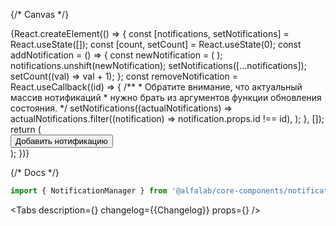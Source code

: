 

<Meta
    title='Components/NotificationManager'
    component={NotificationManager}
    id='NotificationManager'
/>

{/* Canvas */}

<Story name='NotificationManager'>
    {React.createElement(() => {
        const [notifications, setNotifications] = React.useState([]);
        const [count, setCount] = React.useState(0);
        const addNotification = () => {
            const newNotification = (
                <Notification
                    badge='positive'
                    title={`Нотификация #${count}`}
                    autoCloseDelay={3000}
                    id={count.toString()}
                    key={count.toString()}
                />
            );
            notifications.unshift(newNotification);
            setNotifications([...notifications]);
            setCount((val) => val + 1);
        };
        const removeNotification = React.useCallback((id) => {
            /**
             * Обратите внимание, что актуальный массив нотификаций
             * нужно брать из аргументов функции обновления состояния.
             */
            setNotifications((actualNotifications) =>
                actualNotifications.filter((notification) => notification.props.id !== id),
            );
        }, []);
        return (
            <div>
                <Button onClick={addNotification}>Добавить нотификацию</Button>
                <NotificationManager
                    notifications={notifications}
                    onRemoveNotification={removeNotification}
                />
            </div>
        );
    })}
</Story>

{/* Docs */}

<ComponentHeader
    name='NotificationManager'
    version={packageJson.version}
    package='@alfalab/core-components/notification-manager'
/>

```jsx
import { NotificationManager } from '@alfalab/core-components/notification-manager';
```

<Tabs
    description={<Description />}
    changelog={<Markdown>{Changelog}</Markdown>}
    props={<ArgsTable of={NotificationManagerTS} />}
/>
